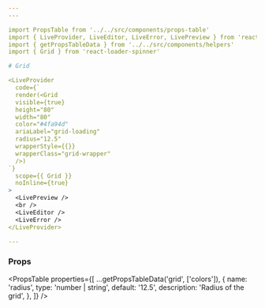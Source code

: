 ```yaml
---
---

import PropsTable from '../../src/components/props-table'
import { LiveProvider, LiveEditor, LiveError, LivePreview } from 'react-live'
import { getPropsTableData } from '../../src/components/helpers'
import { Grid } from 'react-loader-spinner'

# Grid

<LiveProvider
  code={`
  render(<Grid
  visible={true}
  height="80"
  width="80"
  color="#4fa94d"
  ariaLabel="grid-loading"
  radius="12.5"
  wrapperStyle={{}}
  wrapperClass="grid-wrapper"
  />)
`}
  scope={{ Grid }}
  noInline={true}
>
  <LivePreview />
  <br />
  <LiveEditor />
  <LiveError />
</LiveProvider>

---
```


### Props

<PropsTable
  properties={[
    ...getPropsTableData('grid', ['colors']),
    {
      name: 'radius',
      type: 'number | string',
      default: '12.5',
      description: 'Radius of the grid',
    },
  ]}
/>
